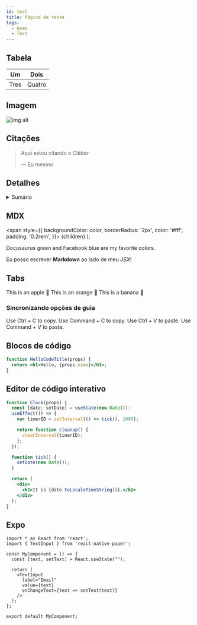 ```yaml
---
id: test
title: Página de teste
tags:
  - Demo
  - Test
---
```


## Tabela
<table>
  <thead>
    <tr>
      <th>Um</th>
      <th>Dois</th>
    </tr>
  </thead>

  <tbody>
    <tr>
      <td>Tres</td>
      <td>Quatro</td>
    </tr>
  </tbody>
</table>

## Imagem
![img alt](/img/logo.png)

## Citações
> Aqui estou citando o Cléber
>
> — Eu mesmo

## Detalhes

<details>
  <summary>
    Sumário
  </summary>

  <div>
    Corpo do sumário
  </div>
</details>

## MDX

  <span
    style={{
      backgroundColor: color,
      borderRadius: '2px',
      color: '#fff',
      padding: '0.2rem',
    }}>
    {children}
  </span>
);

<Highlight color="#25c2a0">Docusaurus green</Highlight> and <Highlight color="#1877F2">Facebook blue</Highlight> are my favorite colors.

Eu posso escrever **Markdown** ao lado de meu _JSX_!

## Tabs

<Tabs>
  <TabItem value="apple" label="Apple" default>
    This is an apple 🍎
  </TabItem>
  <TabItem value="orange" label="Orange">
    This is an orange 🍊
  </TabItem>
  <TabItem value="banana" label="Banana">
    This is a banana 🍌
  </TabItem>
</Tabs>

### Sincronizando opções de guia

<Tabs groupId="operating-systems">
  <TabItem value="win" label="Windows">Use Ctrl + C to copy.</TabItem>
  <TabItem value="mac" label="macOS">Use Command + C to copy.</TabItem>
</Tabs>

<Tabs groupId="operating-systems">
  <TabItem value="win" label="Windows">Use Ctrl + V to paste.</TabItem>
  <TabItem value="mac" label="macOS">Use Command + V to paste.</TabItem>
</Tabs>

## Blocos de código

```jsx title="/src/components/HelloCodeTitle.js"
function HelloCodeTitle(props) {
  return <h1>Hello, {props.name}</h1>;
}
```

## Editor de código interativo

```jsx live
function Clock(props) {
  const [date, setDate] = useState(new Date());
  useEffect(() => {
    var timerID = setInterval(() => tick(), 1000);

    return function cleanup() {
      clearInterval(timerID);
    };
  });

  function tick() {
    setDate(new Date());
  }

  return (
    <div>
      <h2>It is {date.toLocaleTimeString()}.</h2>
    </div>
  );
}
```

## Expo

```SnackPlayer
import * as React from 'react';
import { TextInput } from 'react-native-paper';

const MyComponent = () => {
  const [text, setText] = React.useState("");

  return (
    <TextInput
      label="Email"
      value={text}
      onChangeText={text => setText(text)}
    />
  );
};

export default MyComponent;
```